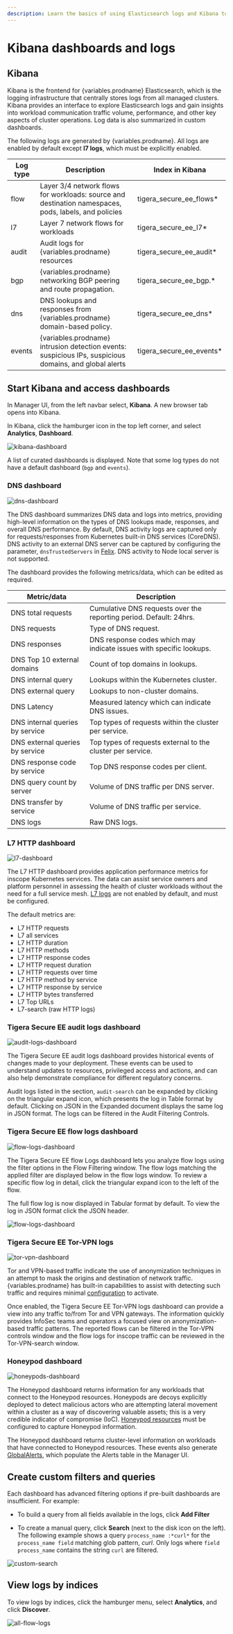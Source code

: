 ```yaml
---
description: Learn the basics of using Elasticsearch logs and Kibana to gain visibility and troubleshoot.
---
```



# Kibana dashboards and logs

## Kibana

Kibana is the frontend for {variables.prodname} Elasticsearch, which is the logging infrastructure that centrally stores logs from all managed clusters. Kibana provides an interface to explore Elasticsearch logs and gain insights into workload communication traffic volume, performance, and other key aspects of cluster operations. Log data is also summarized in custom dashboards.

The following logs are generated by {variables.prodname}. All logs are enabled by default except **l7 logs**, which must be explicitly enabled.

| Log type | **Description**                                                                                                   | Index in Kibana          |
| -------- | ----------------------------------------------------------------------------------------------------------------- | ------------------------ |
| flow     | Layer 3/4 network flows for workloads: source and destination namespaces, pods, labels, and policies              | tigera_secure_ee_flows\* |
| l7       | Layer 7 network flows for workloads                                                                               | tigera_secure_ee_l7\*    |
| audit    | Audit logs for {variables.prodname} resources                                                                             | tigera_secure_ee_audit\* |
| bgp      | {variables.prodname} networking BGP peering and route propagation.                                                        | tigera_secure_ee_bgp.\*  |
| dns      | DNS lookups and responses from {variables.prodname} domain-based policy.                                                  | tigera_secure_ee_dns\*   |
| events   | {variables.prodname} intrusion detection events: suspicious IPs, suspicious domains, and global alerts | tigera_secure_ee_events\*|

## Start Kibana and access dashboards

In Manager UI, from the left navbar select, **Kibana**. A new browser tab opens into Kibana.

In Kibana, click the hamburger icon in the top left corner, and select **Analytics**, **Dashboard**.

![kibana-dashboard](/img/calico-enterprise/kibana-dashboard.png)

A list of curated dashboards is displayed. Note that some log types do not have a default dashboard (`bgp` and `events`).

### DNS dashboard

![dns-dashboard](/img/calico-enterprise/dns-dashboard.png)

The DNS dashboard summarizes DNS data and logs into metrics, providing high-level information on the types of DNS lookups made, responses, and overall DNS performance. By default, DNS activity logs are captured only for requests/responses from Kubernetes built-in DNS services (CoreDNS). DNS activity to an external DNS server can be captured by configuring the parameter, `dnsTrustedServers` in [Felix](../reference/resources/felixconfig.mdx). DNS activity to Node local server is not supported.

The dashboard provides the following metrics/data, which can be edited as required.

| Metric/data                     | Description                                                         |
| ------------------------------- | ------------------------------------------------------------------- |
| DNS total requests              | Cumulative DNS requests over the reporting period. Default: 24hrs.  |
| DNS requests                    | Type of DNS request.                                                |
| DNS responses                   | DNS response codes which may indicate issues with specific lookups. |
| DNS Top 10 external domains     | Count of top domains in lookups.                                    |
| DNS internal query              | Lookups within the Kubernetes cluster.                              |
| DNS external query              | Lookups to non-cluster domains.                                     |
| DNS Latency                     | Measured latency which can indicate DNS issues.                     |
| DNS internal queries by service | Top types of requests within the cluster per service.               |
| DNS external queries by service | Top types of requests external to the cluster per service.          |
| DNS response code by service    | Top DNS response codes per client.                                  |
| DNS query count by server       | Volume of DNS traffic per DNS server.                               |
| DNS transfer by service         | Volume of DNS traffic per service.                                  |
| DNS logs                        | Raw DNS logs.                                                       |

### L7 HTTP dashboard

![l7-dashboard](/img/calico-enterprise/l7-dashboard.png)

The L7 HTTP dashboard provides application performance metrics for inscope Kubernetes services. The data can assist service owners and platform personnel in assessing the health of cluster workloads without the need for a full service mesh. [L7 logs](elastic/l7/configure.mdx) are not enabled by default, and must be configured.

The default metrics are:

- L7 HTTP requests
- L7 all services
- L7 HTTP duration
- L7 HTTP methods
- L7 HTTP response codes
- L7 HTTP request duration
- L7 HTTP requests over time
- L7 HTTP method by service
- L7 HTTP response by service
- L7 HTTP bytes transferred
- L7 Top URLs
- L7-search (raw HTTP logs)

### Tigera Secure EE audit logs dashboard

![audit-logs-dashboard](/img/calico-enterprise/audit-logs-dashboard.png)

The Tigera Secure EE audit logs dashboard provides historical events of changes made to your deployment. These events can be used to understand updates to resources, privileged access and actions, and can also help demonstrate compliance for different regulatory concerns.

Audit logs listed in the section, `audit-search` can be expanded by clicking on the triangular expand icon, which presents the log in Table format by default. Clicking on JSON in the Expanded document displays the same log in JSON format. The logs can be filtered in the Audit Filtering Controls.

### Tigera Secure EE flow logs dashboard

![flow-logs-dashboard](/img/calico-enterprise/flow-logs-dashboard.png)

The Tigera Secure EE flow Logs dashboard lets you analyze flow logs using the filter options in the Flow Filtering window. The flow logs matching the applied filter are displayed below in the flow logs window. To review a specific flow log in detail, click the triangular expand icon to the left of the flow.

The full flow log is now displayed in Tabular format by default. To view the log in JSON format click the JSON header.

![flow-logs-dashboard](/img/calico-enterprise/flow-logs-json.png)

### Tigera Secure EE Tor-VPN logs

![tor-vpn-dashboard](/img/calico-enterprise/tor-vpn-dashboard.png)

Tor and VPN-based traffic indicate the use of anonymization techniques in an attempt to mask the origins and destination of network traffic. {variables.prodname} has built-in capabilities to assist with detecting such traffic and requires minimal [configuration](../threat/tor-vpn-feed-and-dashboard.mdx) to activate.

Once enabled, the Tigera Secure EE Tor-VPN logs dashboard can provide a view into any traffic to/from Tor and VPN gateways. The information quickly provides InfoSec teams and operators a focused view on anonymization-based traffic patterns. The reported flows can be filtered in the Tor-VPN controls window and the flow logs for inscope traffic can be reviewed in the Tor-VPN-search window.

### Honeypod dashboard

![honeypods-dashboard](/img/calico-enterprise/honeypods-dashboard.png)

The Honeypod dashboard returns information for any workloads that connect to the Honeypod resources. Honeypods are decoys explicitly deployed to detect malicious actors who are attempting lateral movement within a cluster as a way of discovering valuable assets; this is a very credible indicator of compromise (IoC). [Honeypod resources](../threat/honeypods.mdx) must be configured to capture Honeypod information.

The Honeypod dashboard returns cluster-level information on workloads that have connected to Honeypod resources. These events also generate [GlobalAlerts](../reference/resources/globalalert.mdx), which populate the Alerts table in the Manager UI.

## Create custom filters and queries

Each dashboard has advanced filtering options if pre-built dashboards are insufficient. For example:

- To build a query from all fields available in the logs, click **Add Filter**

- To create a manual query, click **Search** (next to the disk icon on the left). The following example shows a query `process_name :*curl*` for the `process_name field` matching glob pattern, _curl_. Only logs where `field process_name` contains the string `curl` are filtered.

![custom-search](/img/calico-enterprise/custom-search.png)

## View logs by indices

To view logs by indices, click the hamburger menu, select **Analytics**, and click **Discover**.

![all-flow-logs](/img/calico-enterprise/all-flow-logs.png)
